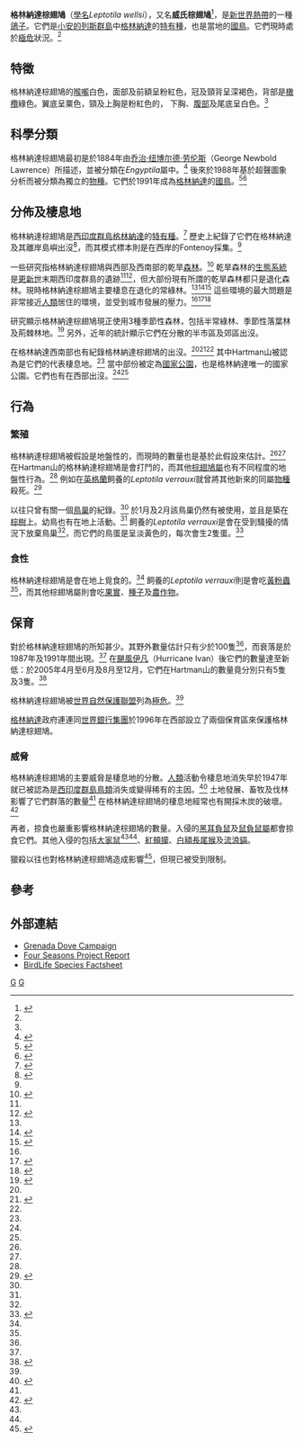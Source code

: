 {{Speciesbox
| taxon = Leptotila wellsi
| binomial_authority = ([[乔治·纽博尔德·劳伦斯|Lawrence]], 1884)
| image = Grenadadove1.jpg
| status = CR
| status_system = IUCN3.1
| status_ref = <ref name=iucn>{{IUCN2010|assessors=|year=2010|id=143572|title=Leptotila wellsi|version=2010.3|downloaded=2010-10-09}}</ref>
}}

'''格林納達棕翅鳩'''（[[學名|學名]]''Leptotila wellsi''），又名'''威氏棕翅鳩'''<ref name="goodwin">{{Cite book|author=Goodwin, Derek|year=1970|title=Pigeons and Doves of the World|publisher=British Museum (Natural History)|location=London}}</ref>，是[[新世界|新世界]][[熱帶|熱帶]]的一種[[鴿子|鴿子]]。它們是[[小安的列斯群島|小安的列斯群島]]中[[格林納達|格林納達]]的[[特有種|特有種]]，也是當地的[[國鳥|國鳥]]。它們現時處於[[極危|極危]]狀況。<ref name=iucn/>

== 特徵 ==
格林納達棕翅鳩的[[喉嚨|喉嚨]]白色，面部及前額呈粉紅色，冠及頸背呈深褐色，背部是[[橄欖|橄欖]]綠色。翼底呈粟色，頸及上胸是粉紅色的， 下胸、[[腹部|腹部]]及尾底呈白色。<ref name="goodwin" />

== 科學分類 ==
格林納達棕翅鳩最初是於1884年由[[乔治·纽博尔德·劳伦斯|乔治·纽博尔德·劳伦斯]]（George Newbold Lawrence）所描述，並被分類在''Engyptila''屬中。<ref name="lawrence">{{Cite journal|author=Lawrence, G. N.|year=1884|title=Characters of a new species of ''Engyptila'', from the island of Grenada, West Indies|journal=Auk|volume=1|pages=180}}</ref> 後來於1988年基於超聲圖象分析而被分類為獨立的[[物種|物種]]。它們於1991年成為[[格林納達|格林納達]]的[[國鳥|國鳥]]。<ref>{{Cite book|author=Butler, P., A. Joseph, and B. A Lazarus|year=1992|title=Promoting love for the Grenada dove: Grenada’s conservation education campaign|publisher=RARE Center for Tropical Conservation|location=St. Georges, Grenada}}</ref><ref name="rosenburg">{{Cite journal|author=Rosenburg, J., and F.L. Korsmo|year=2001|title=Local participation, international politics, and the environment: the World Bank and the Grenada dove|journal=Journal of Environmental Management|volume=62|pages=288-300}}</ref>

== 分佈及棲息地 ==
格林納達棕翅鳩是[[西印度群島|西印度群島]][[格林納達|格林納達]]的[[特有種|特有種]]。<ref>{{Cite book|author=Raffaele H., J. Wiley, O. Garrido, A. Keith., and J. Raffaele|year=1998|title=A guide to the birds of the West Indies|publisher=Princeton University Press|location=Princeton, New Jersey, USA}}</ref> 歷史上紀錄了它們在格林納達及其離岸島嶼出沒<ref>{{Cite book|author=Caribbean Conservation Association|year=1991|title=Grenada: country environmental profile|publisher=Caribbean Conservation Association|location=St. Michael, Barbados}}</ref>，而其模式標本則是在西岸的Fontenoy採集。<ref name="lawrence"/>

一些研究指格林納達棕翅鳩與西部及西南部的乾旱[[森林|森林]]。<ref name="blockstein">{{Cite journal|author=Blockstein, D. E.|year=1991|title=Population declines in the endangered endemic birds on Grenada, West Indies|journal=Bird Conservation International|volume=1|pages=83-91}}</ref> 乾旱森林的[[生態系統|生態系統]]是[[更新世|更新世]]末期西印度群島的遺跡<ref name="wunderle"/><ref>{{Cite journal|author=Pregill, G. K., and S. L. Olson|year=1981|title=Zoogeography of West Indian vertebrates in relation to Pleistocene climatic cycles|journal=Annual Review of Ecology and Systematics|volume=12|pages=75-98}}</ref>，但大部份現有所謂的乾旱森林都只是退化森林。現時格林納達棕翅鳩主要棲息在退化的常綠林。<ref name="twyman"/><ref name="rivera">{{Cite book|author=Rivera Lugo, P. J. R.|year=2005|chapter=Composition and structure of Grenada's forest in relation to the Grenada Dove (''Leptotila wellsi'') habitat|location=Grenada, W.I.|title=Grenada Dry forest Biodiversity Conservation Project|pages=1-109}}</ref><ref name="plume">{{Cite book|author=Plume, D.|year=2005|title=Report on classification of Grenada IKONOS Satellite Imagery|publisher=Grenada Dry Forest Biodiversity Conservation Project|location=St. Georges, Grenada}}</ref> 這些環境的最大問題是非常接近[[人類|人類]]居住的環境，並受到城市發展的壓力。<ref name="twyman"/><ref name="clouse">{{Cite book|author=Clouse, L. J., and B. L. Rusk.|year=2004|title=Grenada dove census 2003/2004|publisher=Grenada Dry Forest Biodiversity Ecosystem Project|location=St. George’s, Grenada}}</ref><ref name="jackson">{{Cite book|author=Jackson and Associates|year=1998|title=Plan for the Mount Hartman national park and Perseverance sanctuary|publisher=Project Implementation Unit Government of Grenada|location=Grenada, W.I.}}</ref>

研究顯示格林納達棕翅鳩現正使用3種季節性森林，包括半常綠林、季節性落葉林及荊棘林地。<ref name="beard">{{Cite book|author=Beard, J. S.|year=1949|title=The natural vegetation of the Windward and Leeward Islands|location=Oxford|publisher=Clarendon Press}}</ref> 另外，近年的統計顯示它們在分散的半市區及郊區出沒。

在格林納達西南部也有紀錄格林納達棕翅鳩的出沒。<ref name="blockstein"/><ref name="wunderle">{{Cite journal|author=Wunderle, J.|year=1985|title=An ecological comparison of the avifaunas of Grenada and Tobago West Indies|journal=Wilson Bulletin|volume=97|issue=3|pages=356-65}}</ref><ref name="clouse"/> 其中Hartman山被認為是它們的代表棲息地。<ref name="blockstein"/> 當中部份被定為[[國家公園|國家公園]]，也是格林納達唯一的國家公園。它們也有在西部出沒。<ref name="blockstein"/><ref name="wunderle"/>

== 行為 ==
=== 繁殖 ===
格林納達棕翅鳩被假設是地盤性的，而現時的數量也是基於此假設來估計。<ref name="blockstein"/><ref name="clouse"/> 在Hartman山的格林納達棕翅鳩是會打鬥的，而其他[[棕翅鳩屬|棕翅鳩屬]]也有不同程度的地盤性行為。<ref name="skutch"/> 例如在[[英格蘭|英格蘭]]飼養的''Leptotila verrauxi''就曾將其他新來的同屬[[物種|物種]]殺死。<ref name="bright">{{Cite journal|author=Bright, H.|year=1926|title=Nesting of the Well's dove|journal=Avicultural Magazine|pages=221}}</ref>

以往只曾有關一個[[巢|鳥巢]]的紀錄。<ref name="blockstein"/> 於1月及2月該鳥巢仍然有被使用，並且是築在[[棕樹|棕樹]]上。幼鳥也有在地上活動。<ref name="clouse"/> 飼養的''Leptotila verrauxi''是會在受到騷擾的情況下放棄鳥巢<ref name="bright"/>，而它們的鳥蛋是呈淡黃色的，每次會生2隻蛋。<ref name="skutch">{{Cite journal|author=Skutch, A. F.|year=1964|title=Life histories of Central American pigeons|journal=Wilson Bulletin|volume=76|pages=211-47}}</ref>

=== 食性 ===
格林納達棕翅鳩是會在地上覓食的。<ref name="clouse"/> 飼養的''Leptotila verrauxi''則是會吃[[黃粉蟲|黃粉蟲]]<ref name="bright"/>，而其他棕翅鳩屬則會吃[[果實|果實]]、[[種子|種子]]及[[農作物|農作物]]。

== 保育 ==
對於格林納達棕翅鳩的所知甚少。其野外數量估計只有少於100隻<ref name="blockstein"/>，而衰落是於1987年及1991年間出現。<ref name="blockstein"/> 在[[颶風伊凡|颶風伊凡]]（Hurricane Ivan）後它們的數量達至新低：於2005年4月至6月及8月至12月，它們在Hartman山的數量竟分別只有5隻及3隻。<ref name="twymanhayslette">{{Cite book|author=Twyman, W. and Hayslette, S.|year=2007|title=Grenada Dove Biology|location=Grenada, W.I.|publisher=Grenada Dry Forest Biodiversity Conservation Project|pages=1-71}}</ref>

格林納達棕翅鳩被[[世界自然保護聯盟|世界自然保護聯盟]]列為[[極危|極危]]。<ref name=iucn/>

[[格林納達|格林納達]]政府連連同[[世界銀行集團|世界銀行集團]]於1996年在西部設立了兩個保育區來保護格林納達棕翅鳩。

=== 威脅 ===
格林納達棕翅鳩的主要威脅是棲息地的分散。[[人類|人類]]活動令棲息地消失早於1947年就已被認為是[[西印度群島|西印度群島]][[鳥類|鳥類]]消失或變得稀有的主因。<ref>{{Cite book|author=Bond, J.|year=1960|title=Birds of the West Indies|location=London}}</ref> 土地發展、畜牧及伐林影響了它們群落的數量<ref name="jackson"/> 在格林納達棕翅鳩的棲息地經常也有開採木炭的破壞。<ref name="twyman">{{Cite book|author=Twyman, W.D.|year=2008|title=Grenada Dove ecology in a post hurricane environment|publisher=Tennessee Technological University}}</ref>

再者，掠食也嚴重影響格林納達棕翅鳩的數量。入侵的[[黑耳負鼠|黑耳負鼠]]及[[鼠負鼠屬|鼠負鼠屬]]都會掠食它們。其他入侵的包括[[大家鼠|大家鼠]]<ref name="twyman" /><ref name="twymanhayslette" />、[[紅頰獴|紅頰獴]]、[[白額長尾猴|白額長尾猴]]及[[流浪貓|流浪貓]]。

獵殺以往也對格林納達棕翅鳩造成影響<ref>{{Cite book|author=Knight, E. G.|year=1946|title=The Grenada handbook and directory|publisher=The Advocate Company|location=Bridgetown, Barbados}}</ref>，但現已被受到限制。

== 參考 ==
{{Reflist}}

== 外部連結 ==
* [https://web.archive.org/web/20090227164503/http://www.grenadadovecampaign.com/ Grenada Dove Campaign]
* [https://web.archive.org/web/20110711130021/http://www.grenadadovecampaign.com/Images/MYSTERIOUS-ENVIRONMENTAL-ASSESSMENT.pdf Four Seasons Project Report]
* [http://www.birdlife.org/datazone/species/index.html?action=SpcHTMDetails.asp&sid=2581&m=0 BirdLife Species Factsheet] {{Wayback|url=http://www.birdlife.org/datazone/species/index.html?action=SpcHTMDetails.asp&sid=2581&m=0 |date=20090103060810 }}

{{taxonbar}}
[[Category:_1884年描述的鸟类|G]]
[[Category:棕翅鳩屬|G]]